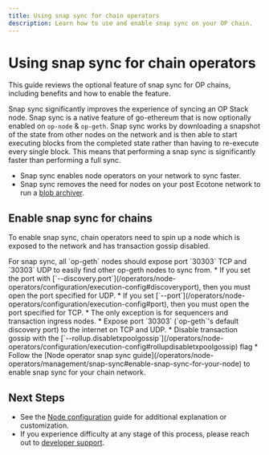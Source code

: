 ```yaml
---
title: Using snap sync for chain operators
description: Learn how to use and enable snap sync on your OP chain.
---
```






# Using snap sync for chain operators

This guide reviews the optional feature of snap sync for OP chains, including benefits and how to enable the feature.

Snap sync significantly improves the experience of syncing an OP Stack node. Snap sync is a native feature of go-ethereum that is now optionally enabled on `op-node` & `op-geth`.
Snap sync works by downloading a snapshot of the state from other nodes on the network and is then able to start executing blocks from the completed state rather than having to re-execute every single block.
This means that performing a snap sync is significantly faster than performing a full sync.

*   Snap sync enables node operators on your network to sync faster.
*   Snap sync removes the need for nodes on your post Ecotone network to run a [blob archiver](/operators/node-operators/management/blobs).

## Enable snap sync for chains

To enable snap sync, chain operators need to spin up a node which is exposed to the network and has transaction gossip disabled.

<Info>
For snap sync, all `op-geth` nodes should expose port `30303` TCP and `30303` UDP to easily find other op-geth nodes to sync from. 
  *   If you set the port with [`--discovery.port`](/operators/node-operators/configuration/execution-config#discoveryport), then you must open the port specified for UDP. 
  *   If you set [`--port`](/operators/node-operators/configuration/execution-config#port), then you must open the port specified for TCP.
  *   The only exception is for sequencers and transaction ingress nodes.
</Info>

<Steps>
  <Step title="Setup a snap sync node">
  *   Expose port `30303` (`op-geth`'s default discovery port) to the internet on TCP and UDP.
    *   Disable transaction gossip with the [`--rollup.disabletxpoolgossip`](/operators/node-operators/configuration/execution-config#rollupdisabletxpoolgossip) flag
  </Step>

  <Step title="Enable snap sync on your network">
  *   Follow the [Node operator snap sync guide](/operators/node-operators/management/snap-sync#enable-snap-sync-for-your-node) to enable snap sync for your chain network.
  </Step>
</Steps>

## Next Steps

*   See the [Node configuration](/operators/node-operators/configuration/base-config#configuration) guide for additional explanation or customization.
*   If you experience difficulty at any stage of this process, please reach out to [developer support](https://github.com/ethereum-optimism/developers/discussions).
